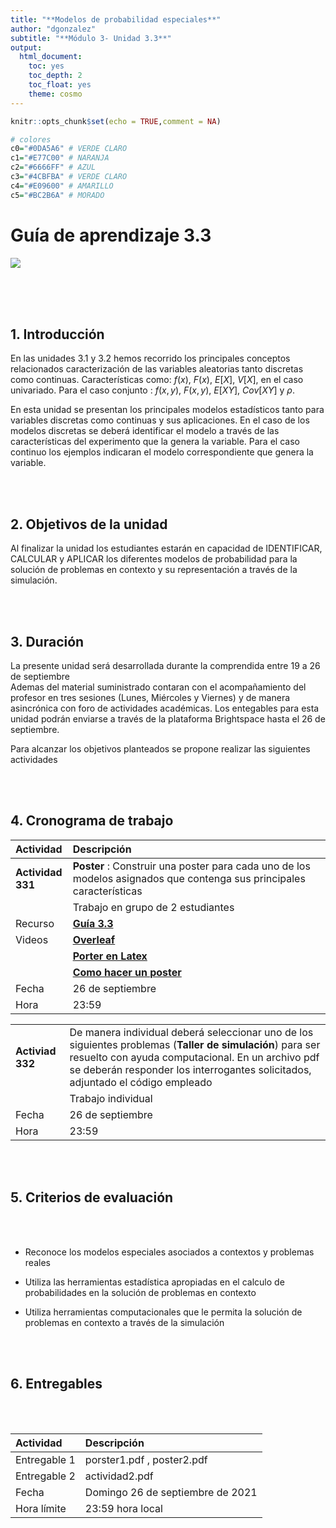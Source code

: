 ```yaml
---
title: "**Modelos de probabilidad especiales**"
author: "dgonzalez"
subtitle: "**Módulo 3- Unidad 3.3**" 
output:
  html_document:
    toc: yes
    toc_depth: 2
    toc_float: yes
    theme: cosmo
---
```


```r
knitr::opts_chunk$set(echo = TRUE,comment = NA)

# colores
c0="#0DA5A6" # VERDE CLARO
c1="#E77C00" # NARANJA
c2="#6666FF" # AZUL  
c3="#4CBFBA" # VERDE CLARO  
c4="#E09600" # AMARILLO  
c5="#BC2B6A" # MORADO 

```

# **Guía de aprendizaje 3.3**

![](img/baner3.png)
<br/><br/>

<br/><br/>

## **1. Introducción**

En las unidades 3.1 y 3.2 hemos recorrido los principales conceptos relacionados caracterización de las variables aleatorias tanto discretas como continuas.  Características como:  $f(x)$, $F(x)$, $E[X]$, $V[X]$, en el caso univariado. Para el caso conjunto : $f(x,y)$, $F(x,y)$, $E[XY]$, $Cov[XY]$  y  $\rho$. 

En esta unidad se presentan los principales modelos estadísticos tanto para variables discretas como continuas y sus aplicaciones. En el caso de los modelos discretas se deberá identificar el modelo a través de  las características del experimento que la genera la variable. Para el caso continuo los ejemplos indicaran el modelo correspondiente que genera la variable.


<br/><br/>

## **2. Objetivos de la unidad**

Al finalizar la unidad los estudiantes estarán  en  capacidad de  IDENTIFICAR, CALCULAR y APLICAR los diferentes modelos de probabilidad para la solución de problemas en contexto  y su representación a través de la simulación.

<br/><br/>

## **3. Duración**

La presente  unidad será desarrollada durante la comprendida entre 19 a 26 de septiembre     
Ademas del material suministrado  contaran con el acompañamiento del profesor en tres sesiones (Lunes, Miércoles y Viernes) y de manera asincrónica con  foro de actividades académicas. Los entegables para esta unidad podrán enviarse a través de la plataforma Brightspace hasta el  26 de septiembre.

Para alcanzar los objetivos planteados se propone realizar las siguientes actividades

<br/><br/>

## **4. Cronograma de trabajo**


|Actividad        | Descripción                                                             | 
|:----------------|:------------------------------------------------------------------------|
|**Actividad 331**|**Poster** : Construir una poster  para cada uno de los modelos asignados que contenga sus principales características  |
|                 | Trabajo en grupo de  2 estudiantes                                      |
|Recurso          | [**Guía 3.3**](https://github.com/dgonzalez80/pye2021.io/blob/main/talleres/Guia301.pdf)                                                            |
|Videos           | [**Overleaf**](https://www.youtube.com/watch?v=wg3aVBMAyu8)             | 
|                 | [**Porter en Latex**](https://www.youtube.com/watch?v=RLBNVC3McNw)      |
|                 | [**Como hacer un poster**](https://www.youtube.com/watch?v=xDfs3BFK7_k) | 
|Fecha            | 26 de septiembre                                                        |
|Hora             | 23:59                                                                   |


|                |                                                                         | 
|:---------------|:------------------------------------------------------------------------|
|**Activiad 332**| De manera individual deberá seleccionar uno de los siguientes problemas (**Taller de simulación**)  para ser resuelto con ayuda computacional. En un archivo pdf se deberán responder los interrogantes solicitados, adjuntado el código empleado |
|               | Trabajo individual                                                      |
|Fecha          | 26 de septiembre                                                        |
|Hora           | 23:59                                                                   |

<br/><br/>

## **5. Criterios de evaluación**

<br/><br/>


* Reconoce los modelos especiales asociados a contextos  y problemas reales

* Utiliza las herramientas estadística apropiadas en el calculo de probabilidades en la solución de problemas en contexto

* Utiliza herramientas computacionales que le permita  la solución de problemas en contexto a través de la simulación
	
<br/><br/>

## **6. Entregables** 

<br/><br/>

|Actividad      | Descripción                      | 
|:--------------|:---------------------------------|
|Entregable 1   | porster1.pdf , poster2.pdf       |
|Entregable 2   | actividad2.pdf                   |
| Fecha         | Domingo 26 de septiembre de 2021 |
| Hora límite   | 23:59  hora  local               |

